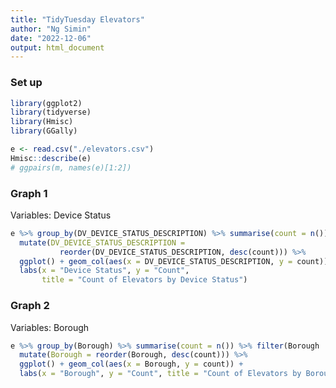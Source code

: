```yaml
---
title: "TidyTuesday Elevators"
author: "Ng Simin"
date: "2022-12-06"
output: html_document
---
```


### Set up
``` r
library(ggplot2)
library(tidyverse)
library(Hmisc)
library(GGally)

e <- read.csv("./elevators.csv") 
Hmisc::describe(e) 
# ggpairs(m, names(e)[1:2])
```

### Graph 1
Variables: Device Status 
``` r
e %>% group_by(DV_DEVICE_STATUS_DESCRIPTION) %>% summarise(count = n()) %>% 
  mutate(DV_DEVICE_STATUS_DESCRIPTION = 
           reorder(DV_DEVICE_STATUS_DESCRIPTION, desc(count))) %>% 
  ggplot() + geom_col(aes(x = DV_DEVICE_STATUS_DESCRIPTION, y = count)) +
  labs(x = "Device Status", y = "Count", 
       title = "Count of Elevators by Device Status")
```

### Graph 2
Variables: Borough
``` r
e %>% group_by(Borough) %>% summarise(count = n()) %>% filter(Borough != "") %>% 
  mutate(Borough = reorder(Borough, desc(count))) %>%
  ggplot() + geom_col(aes(x = Borough, y = count)) +
  labs(x = "Borough", y = "Count", title = "Count of Elevators by Borough")
```
